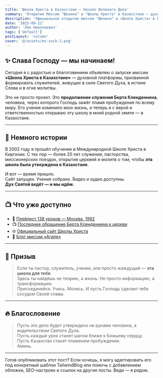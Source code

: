 ```yaml
---
title: 'Школа Христа в Казахстане — Начало Великого Дела'
summary: 'Открытие Миссии "Шехина" и "Школы Христа" в Казахстане — духовное основание для будущих поколений.'
description: 'Официальное открытие миссии "Шехина" и «Школа Христа» в Казахстане. Продолжение служения Берта Кленденнена.'
date: '2025-09-12'
author: 'Лев Николаевич'
tags: ['default']
postLayout: 'column'
cover: '@/assets/ms-sock-3.png'
---
```


## ✨ Слава Господу — мы начинаем!

Сегодня я с радостью и благоговением объявляю о запуске миссии **«Школа Христа в Казахстане»** — духовной платформы, призванной формировать служителей, живущих в силе Святого Духа, в истине Слова и в огне молитвы.

Это не просто проект. Это **продолжение служения Берта Кленденнена**, человека, через которого Господь зажёг пламя пробуждения по всему миру. Его учение изменило мою жизнь, и теперь я с верой и ответственностью открываю эту школу в моей родной земле — в Казахстане.

---

## 📖 Немного истории

В 2002 году я прошёл обучение в Международной Школе Христа в Киргизии. С тех пор — более 20 лет служения, пасторства, миссионерских поездок, открытия церквей и молитв о том, чтобы **эта школа была утверждена в Казахстане**.

И вот — время пришло.  
Сайт запущен. Учение собрано. Видео и аудио доступны.  
**Дух Святой ведёт — и мы идём.**

---

## 📺 Что уже доступно

- 🔗 [Плейлист 138 уроков — Москва, 1992](https://www.youtube.com/watch?v=CqXtkPPj__s&list=PLkBM5Bc0xJbnkwX6WCPrwXBpxJb7kd6s9)
- 📺 [Последнее обращение Берта Кленденнена к церкви](https://www.youtube.com/watch?v=OwkvylxOGOY)
- 🌐 [Официальный сайт Школы Христа](https://www.schoolofchrist.org)
- 📝 [Блог миссии «Агапе»](https://agapelev.vercel.app)

---

## 🙌 Призыв

> Если ты пастор, служитель, ученик, или просто жаждущий — **эта школа для тебя**.  
> Здесь ты найдёшь не теорию, а жизнь. Не просто информацию, а трансформацию.  
> Присоединяйся. Учись. Молись. И пусть Господь сделает тебя сосудом Своей славы.

---

## 🔥 Благословение

> Пусть это дело будет утверждено не руками человека, а водительством Святого Духа.  
> Пусть каждый урок станет шагом ближе к Божьему сердцу.  
> Пусть Казахстан станет пламенем пробуждения.  
> Аминь.

---

Готов опубликовать этот пост? Если хочешь, я могу адаптировать его под конкретный шаблон TailwindBlog или помочь с добавлением обложки, SEO-настроек и ссылок на другие посты. Веди — я рядом.